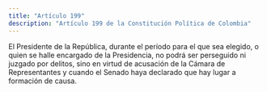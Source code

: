 ```yaml
---
title: "Artículo 199"
description: "Artículo 199 de la Constitución Política de Colombia"
---
```


El Presidente de la República, durante el período para el que sea elegido, o quien se halle encargado de la Presidencia, no podrá ser perseguido ni juzgado por delitos, sino en virtud de acusación de la Cámara de Representantes y cuando el Senado haya declarado que hay lugar a formación de causa.
